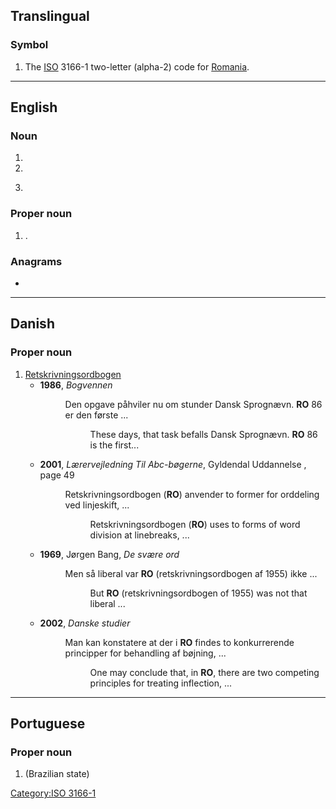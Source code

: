 {{also|Appendix:Variations of "ro"}}
==Translingual==

===Symbol===
{{head|mul|symbol}}

# The [[ISO]] 3166-1 two-letter (alpha-2) code for [[Romania]].

[[Category:ISO 3166-1]]

----

==English==

===Noun===
{{en-noun|~}}

# {{initialism of|en|[[reverse]] [[osmosis]]}}
# {{initialism of|en|restraining order}}
# {{lb|en|postal}} {{initialism of|en|receiving office}}

===Proper noun===
{{head|en|proper noun}}

# {{abbreviation of|en|[[Rondônia]]|dot=,}} {{place|en|state|c/Brazil}}.

===Anagrams===
* {{anagrams|en|a=or|-or|OR|Or.|or|or-}}

----

==Danish==

===Proper noun===
{{da-proper noun}}

# [[w:Retskrivningsordbogen|Retskrivningsordbogen]]
#* '''1986''', ''Bogvennen''
#*: Den opgave påhviler nu om stunder Dansk Sprognævn. '''RO''' 86 er den første&nbsp;...
#*:: These days, that task befalls Dansk Sprognævn. '''RO''' 86 is the first...
#* '''2001''', ''Lærervejledning Til Abc-bøgerne'', Gyldendal Uddannelse {{ISBN|9788700460584}}, page 49
#*: Retskrivningsordbogen ('''RO''') anvender to former for orddeling ved linjeskift, ...
#*:: Retskrivningsordbogen ('''RO''') uses to forms of word division at linebreaks, ...
#* '''1969''', Jørgen Bang, ''De svære ord''
#*: Men så liberal var '''RO''' (retskrivningsordbogen af 1955) ikke ...
#*:: But '''RO''' (retskrivningsordbogen of 1955) was not that liberal ...
#* '''2002''', ''Danske studier''
#*: Man kan konstatere at der i '''RO''' findes to konkurrerende principper for behandling af bøjning, ...
#*:: One may conclude that, in '''RO''', there are two competing principles for treating inflection, ...

----

==Portuguese==

===Proper noun===
{{head|pt|proper noun}}

# {{abbreviation of|pt|[[Rondônia]]}} (Brazilian state)